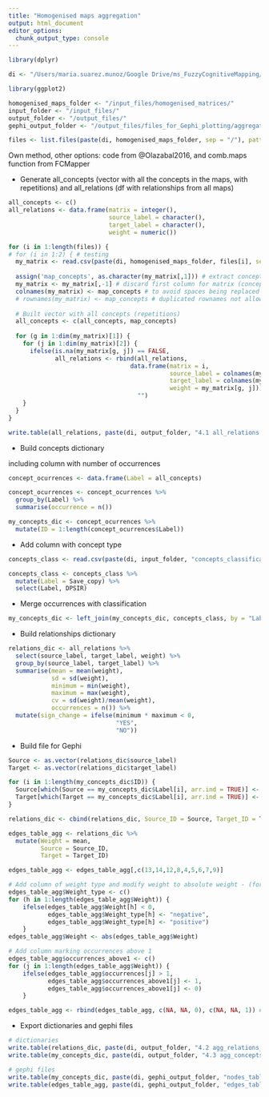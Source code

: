 ```yaml
---
title: "Homogenised maps aggregation"
output: html_document
editor_options: 
  chunk_output_type: console
---
```


```r
library(dplyr)

di <- "/Users/maria.suarez.munoz/Google Drive/ms_FuzzyCognitiveMapping/FCM_analysis" # Mac

library(ggplot2)

homogenised_maps_folder <- "/input_files/homogenised_matrices/"
input_folder <- "/input_files/"
output_folder <- "/output_files/"
gephi_output_folder <- "/output_files/files_for_Gephi_plotting/aggregated/"

files <- list.files(paste(di, homogenised_maps_folder, sep = "/"), pattern = "*.csv")
```

Own method, other options: code from @Olazabal2016, and comb.maps function from FCMapper

- Generate all_concepts (vector with all the concepts in the maps, with repetitions) and all_relations (df with relationships from all maps)

```r
all_concepts <- c()
all_relations <- data.frame(matrix = integer(),
                            source_label = character(),
                            target_label = character(),
                            weight = numeric())

for (i in 1:length(files)) {
# for (i in 1:2) { # testing
  my_matrix <- read.csv(paste(di, homogenised_maps_folder, files[i], sep = ""), sep = ";", na.strings=c("","NA"), dec = ",")
  
  assign('map_concepts', as.character(my_matrix[,1])) # extract concept names
  my_matrix <- my_matrix[,-1] # discard first column for matrix (concept names)
  colnames(my_matrix) <- map_concepts # to avoid spaces being replaced by dots
  # rownames(my_matrix) <- map_concepts # duplicated rownames not allowed - to check whether this line is needed (then, avoid duplications by pre-collapsing matrices)
  
  # Built vector with all concepts (repetitions)
  all_concepts <- c(all_concepts, map_concepts) 
  
  for (g in 1:dim(my_matrix)[1]) {
    for (j in 1:dim(my_matrix)[2]) {
      ifelse(is.na(my_matrix[g, j]) == FALSE,
             all_relations <- rbind(all_relations,
                                  data.frame(matrix = i,
                                             source_label = colnames(my_matrix)[g],
                                             target_label = colnames(my_matrix)[j],
                                             weight = my_matrix[g, j])),
                                    "")
    }
  }
}
```

```r
write.table(all_relations, paste(di, output_folder, "4.1 all_relations.csv", sep = ""), sep = ";", row.names = FALSE)
```

- Build concepts dictionary

including column with number of occurrences

```r
concept_ocurrences <- data.frame(Label = all_concepts)

concept_ocurrences <- concept_ocurrences %>%
  group_by(Label) %>%
  summarise(occurrence = n())

my_concepts_dic <- concept_ocurrences %>%
  mutate(ID = 1:length(concept_ocurrences$Label))
```

- Add column with concept type

```r
concepts_class <- read.csv(paste(di, input_folder, "concepts_classification.csv", sep = ""), sep = ";", na.strings=c("","NA"), dec = ",")

concepts_class <- concepts_class %>%
  mutate(Label = Save_copy) %>%
  select(Label, DPSIR)
```

- Merge occurrences with classification

```r
my_concepts_dic <- left_join(my_concepts_dic, concepts_class, by = "Label")
```

- Build relationships dictionary

```r
relations_dic <- all_relations %>%
  select(source_label, target_label, weight) %>%
  group_by(source_label, target_label) %>%
  summarise(mean = mean(weight),
            sd = sd(weight),
            minimum = min(weight),
            maximum = max(weight),
            cv = sd(weight)/mean(weight),
            occurrences = n()) %>%
  mutate(sign_change = ifelse(minimum * maximum < 0,
                              "YES",
                              "NO"))
```

- Build file for Gephi

```r
Source <- as.vector(relations_dic$source_label)
Target <- as.vector(relations_dic$target_label)

for (i in 1:length(my_concepts_dic$ID)) {
  Source[which(Source == my_concepts_dic$Label[i], arr.ind = TRUE)] <- i
  Target[which(Target == my_concepts_dic$Label[i], arr.ind = TRUE)] <- i
}

relations_dic <- cbind(relations_dic, Source_ID = Source, Target_ID = Target)

edges_table_agg <- relations_dic %>%
  mutate(Weight = mean,
         Source = Source_ID,
         Target = Target_ID)

edges_table_agg <- edges_table_agg[,c(13,14,12,8,4,5,6,7,9)]

# Add column of weight type and modify weight to absolute weight - (for arrows thickness)
edges_table_agg$Weight_type <- c()
for (h in 1:length(edges_table_agg$Weight)) {
    ifelse(edges_table_agg$Weight[h] < 0,
           edges_table_agg$Weight_type[h] <- "negative",
           edges_table_agg$Weight_type[h] <- "positive")
    }
edges_table_agg$Weight <- abs(edges_table_agg$Weight)

# Add column marking occurrences above 1
edges_table_agg$occurrences_above1 <- c()
for (j in 1:length(edges_table_agg$Weight)) {
    ifelse(edges_table_agg$occurrences[j] > 1,
           edges_table_agg$occurrences_above1[j] <- 1,
           edges_table_agg$occurrences_above1[j] <- 0)
    }

edges_table_agg <- rbind(edges_table_agg, c(NA, NA, 0), c(NA, NA, 1)) # Add empty edges to consider thickness scale 0-1
```

- Export dictionaries and gephi files

```r
# dictionaries
write.table(relations_dic, paste(di, output_folder, "4.2 agg_relations_dic.csv", sep = ""), sep = ";", row.names = FALSE)
write.table(my_concepts_dic, paste(di, output_folder, "4.3 agg_concepts_dic.csv", sep = ""), sep = ";", row.names = FALSE)

# gephi files
write.table(my_concepts_dic, paste(di, gephi_output_folder, "nodes_table_agg.csv", sep = ""), sep = ";", row.names = FALSE)
write.table(edges_table_agg, paste(di, gephi_output_folder, "edges_table_agg.csv", sep = ""), sep = ";", row.names = FALSE)
```
